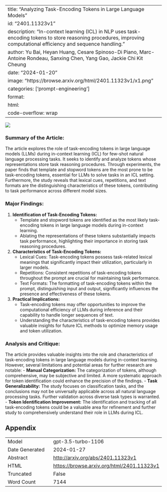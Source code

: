 
---
title: "Analyzing Task-Encoding Tokens in Large Language Models"
id: "2401.11323v1"
description: "In-context learning (ICL) in NLP uses task-encoding tokens to store reasoning procedures, improving computational efficiency and sequence handling."
author: Yu Bai, Heyan Huang, Cesare Spinoso-Di Piano, Marc-Antoine Rondeau, Sanxing Chen, Yang Gao, Jackie Chi Kit Cheung
date: "2024-01-20"
image: "https://browse.arxiv.org/html/2401.11323v1/x1.png"
categories: ['prompt-engineering']
format:
  html:
    code-overflow: wrap
---

![](https://browse.arxiv.org/html/2401.11323v1/x1.png)

### **Summary of the Article:**
The article explores the role of task-encoding tokens in large language models (LLMs) during in-context learning (ICL) for few-shot natural language processing tasks. It seeks to identify and analyze tokens whose representations store task reasoning procedures. Through experiments, the paper finds that template and stopword tokens are the most prone to be task-encoding tokens, essential for LLMs to solve tasks in an ICL setting. Furthermore, the study reveals that lexical cues, repetitions, and text formats are the distinguishing characteristics of these tokens, contributing to task performance across different model sizes.

### **Major Findings:**
1. **Identification of Task-Encoding Tokens:**
   - Template and stopword tokens are identified as the most likely task-encoding tokens in large language models during in-context learning.
   - Ablating the representations of these tokens substantially impacts task performance, highlighting their importance in storing task reasoning procedures.
  
2. **Characteristics of Task-Encoding Tokens:**
   - Lexical Cues: Task-encoding tokens possess task-related lexical meanings that significantly impact their utilization, particularly in larger models.
   - Repetitions: Consistent repetitions of task-encoding tokens throughout the prompt are crucial for maintaining task performance.
   - Text Formats: The formatting of task-encoding tokens within the prompt, distinguishing input and output, significantly influences the presence and effectiveness of these tokens.

3. **Practical Implications:**
   - Task-encoding tokens may offer opportunities to improve the computational efficiency of LLMs during inference and their capability to handle longer sequences of text.
   - Understanding the characteristics of task-encoding tokens provides valuable insights for future ICL methods to optimize memory usage and token utilization.

### **Analysis and Critique:**
The article provides valuable insights into the role and characteristics of task-encoding tokens in large language models during in-context learning. However, several limitations and potential areas for further research are notable:
- **Manual Categorization:** The categorization of tokens, although comprehensive, may be subjective and limited. A more systematic approach for token identification could enhance the precision of the findings.
- **Task Generalizability:** The study focuses on classification tasks, and the conclusions may not be universally applicable across all natural language processing tasks. Further validation across diverse task types is warranted.
- **Token Identification Improvement:** The identification and tracking of all task-encoding tokens could be a valuable area for refinement and further study to comprehensively understand their role in LLMs during ICL.

## Appendix

|          |          |
|----------|----------|
| Model     | gpt-3.5-turbo-1106       |
| Date Generated     | 2024-01-27       |
| Abstract | [http://arxiv.org/abs/2401.11323v1](http://arxiv.org/abs/2401.11323v1)        |
| HTML     | [https://browse.arxiv.org/html/2401.11323v1](https://browse.arxiv.org/html/2401.11323v1)       |
| Truncated       | False       |
| Word Count       | 7144       |